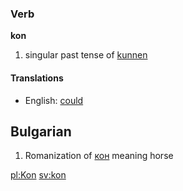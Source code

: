===Verb===
'''kon'''

# singular past tense of [[kunnen]]

====Translations====
*English: [[could]]

==Bulgarian==

#Romanization of [[кон]] meaning horse

[[pl:Kon]]
[[sv:kon]]